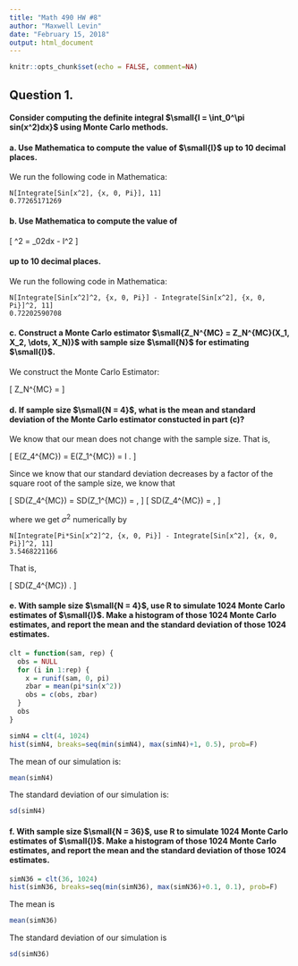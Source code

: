---
title: "Math 490 HW #8"
author: "Maxwell Levin"
date: "February 15, 2018"
output: html_document
---

```{r setup, include=FALSE}
knitr::opts_chunk$set(echo = FALSE, comment=NA)
```

## Question 1.

#### Consider computing the definite integral $\small{I = \int_0^\pi sin(x^2)dx}$ using Monte Carlo methods.

#### a. Use Mathematica to compute the value of $\small{I}$ up to 10 decimal places.

We run the following code in Mathematica:
```{}
N[Integrate[Sin[x^2], {x, 0, Pi}], 11]
0.77265171269
```

#### b. Use Mathematica to compute the value of 
\[
  \eta^2 = \int_0^\pi \left[sin(x^2)\right]^2dx - I^2
\]

#### up to 10 decimal places.

We run the following code in Mathematica:
```{}
N[Integrate[Sin[x^2]^2, {x, 0, Pi}] - Integrate[Sin[x^2], {x, 0, Pi}]^2, 11]
0.72202590708
```


#### c. Construct a Monte Carlo estimator $\small{Z_N^{MC} = Z_N^{MC}(X_1, X_2, \dots, X_N)}$ with sample size $\small{N}$ for estimating $\small{I}$. 

We construct the Monte Carlo Estimator:

\[
  Z_N^{MC} = \frac{\pi sin(x_1^2) + \pi sin(x_2^2) + \dots + \pi sin(x_N^2)}{N}
\]


#### d. If sample size $\small{N = 4}$, what is the mean and standard deviation of the Monte Carlo estimator constucted in part (c)?

We know that our mean does not change with the sample size. That is,

\[
  E(Z_4^{MC}) = E(Z_1^{MC}) = I \approx 0.772.
\]

Since we know that our standard deviation decreases by a factor of the square root of the sample size, we know that 

\[
  SD(Z_4^{MC}) = \frac{1}{2}SD(Z_1^{MC}) = \frac{1}{2}\sqrt{Var{Z_1^{MC}}},
\]
\[
  SD(Z_4^{MC}) = \frac{1}{2}\sigma,
\]

where we get $\sigma^2$ numerically by

```{}
N[Integrate[Pi*Sin[x^2]^2, {x, 0, Pi}] - Integrate[Sin[x^2], {x, 0, Pi}]^2, 11]
3.5468221166
```

That is, 

\[
  SD(Z_4^{MC}) \approx 0.942.
\]

#### e. With sample size $\small{N = 4}$, use R to simulate 1024 Monte Carlo estimates of $\small{I}$. Make a histogram of those 1024 Monte Carlo estimates, and report the mean and the standard deviation of those 1024 estimates.

```{R, echo=TRUE}
clt = function(sam, rep) {
  obs = NULL
  for (i in 1:rep) {
    x = runif(sam, 0, pi)
    zbar = mean(pi*sin(x^2))
    obs = c(obs, zbar)
  }
  obs
}

simN4 = clt(4, 1024)
hist(simN4, breaks=seq(min(simN4), max(simN4)+1, 0.5), prob=F)
```

The mean of our simulation is:

```{r}
mean(simN4)
```

The standard deviation of our simulation is:
```{r}
sd(simN4)
```



#### f. With sample size $\small{N = 36}$, use R to simulate 1024 Monte Carlo estimates of $\small{I}$. Make a histogram of those 1024 Monte Carlo estimates, and report the mean and the standard deviation of those 1024 estimates.

```{r, echo=TRUE}
simN36 = clt(36, 1024)
hist(simN36, breaks=seq(min(simN36), max(simN36)+0.1, 0.1), prob=F)
```


The mean is
```{r}
mean(simN36)
```


The standard deviation of our simulation is
```{r}
sd(simN36)
```


